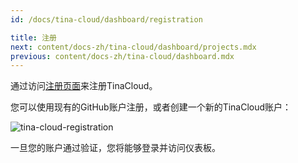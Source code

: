 ```yaml
---
id: /docs/tina-cloud/dashboard/registration

title: 注册
next: content/docs-zh/tina-cloud/dashboard/projects.mdx
previous: content/docs-zh/tina-cloud/dashboard.mdx
---
```


通过访问[注册页面](https://app.tina.io/register)来注册TinaCloud。

您可以使用现有的GitHub账户注册，或者创建一个新的TinaCloud账户：

![tina-cloud-registration](/img/cloud-registration.png)

一旦您的账户通过验证，您将能够登录并访问仪表板。